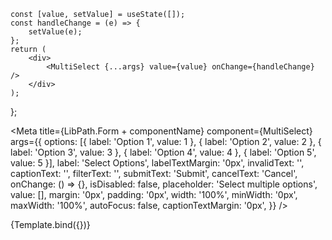 
    const [value, setValue] = useState([]);
    const handleChange = (e) => {
        setValue(e);
    };
    return (
        <div>
            <MultiSelect {...args} value={value} onChange={handleChange} />
        </div>
    );
};


<Meta
    title={LibPath.Form + componentName}
    component={MultiSelect}
    args={{
       options: [{ label: 'Option 1', value: 1 }, { label: 'Option 2', value: 2 }, { label: 'Option 3', value: 3 }, { label: 'Option 4', value: 4 }, { label: 'Option 5', value: 5 }],
        label: 'Select Options',
        labelTextMargin: '0px',
        invalidText: '',
        captionText: '',
        filterText: '',
        submitText: 'Submit',
        cancelText: 'Cancel',
        onChange: () => {},
        isDisabled: false,
        placeholder: 'Select multiple options',
        value: [],
        margin: '0px',
        padding: '0px',
        width: '100%',
        minWidth: '0px',
        maxWidth: '100%',
        autoFocus: false,
        captionTextMargin: '0px',
    }}
/>

<DocsPageHeader
    title={componentName}
    description="This component is used "
    addImportantNote={false}
    variant="stable"
/>

<Canvas withToolbar>
    <Story name="Base" height='300px'>{Template.bind({})}</Story>
</Canvas>

<DocsPageBody addStories={false} />

